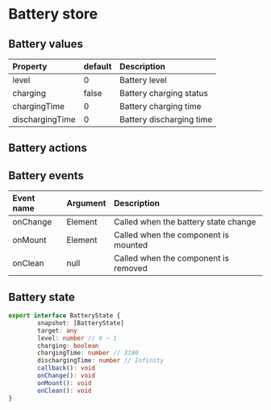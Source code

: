 # Battery store

## Battery values

| Property        | default | Description              |
| :-------------- | :------ | :----------------------- |
| level           | 0       | Battery level            |
| charging        | false   | Battery charging status  |
| chargingTime    | 0       | Battery charging time    |
| dischargingTime | 0       | Battery discharging time |

## Battery actions

## Battery events

| Event name | Argument | Description                          |
| :--------- | :------- | :----------------------------------- |
| onChange   | Element  | Called when the battery state change |
| onMount    | Element  | Called when the component is mounted |
| onClean    | null     | Called when the component is removed |

## Battery state

```ts
export interface BatteryState {
        snapshot: [BatteryState]
        target: any
        level: number // 0 ~ 1
        charging: boolean
        chargingTime: number // 3180
        dischargingTime: number // Infinity
        callback(): void
        onChange(): void
        onMount(): void
        onClean(): void
}
```
